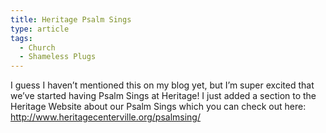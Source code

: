 ```yaml
---
title: Heritage Psalm Sings
type: article
tags:
  - Church
  - Shameless Plugs
---
```


I guess I haven’t mentioned this on my blog yet, but I’m super excited that we’ve started having Psalm Sings at Heritage! I just added a section to the Heritage Website about our Psalm Sings which you can check out here: http://www.heritagecenterville.org/psalmsing/

